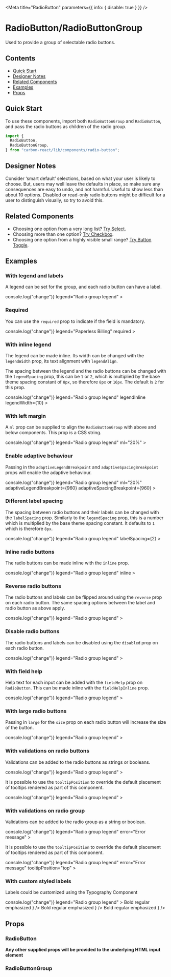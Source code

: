 

<Meta title="RadioButton" parameters={{ info: { disable: true } }} />

# RadioButton/RadioButtonGroup

Used to provide a group of selectable radio buttons.

## Contents

- [Quick Start](#quick-start)
- [Designer Notes](#designer-notes)
- [Related Components](#related-components)
- [Examples](#examples)
- [Props](#props)

## Quick Start

To use these components, import both `RadioButtonGroup` and `RadioButton`, and pass the radio buttons as children of the radio group.

```javascript
import {
  RadioButton,
  RadioButtonGroup,
} from "carbon-react/lib/components/radio-button";
```

## Designer Notes

Consider ‘smart default’ selections, based on what your user is likely to choose. But, users may well leave the defaults in place, so make sure any consequences are easy to undo, and not harmful.
Useful to show less than about 10 options.
Disabled or read-only radio buttons might be difficult for a user to distinguish visually, so try to avoid this.

## Related Components

- Choosing one option from a very long list? [Try Select](/docs/select--default-story "Try Select").
- Choosing more than one option? [Try Checkbox](/docs/checkbox--default-story "Try Checkbox").
- Choosing one option from a highly visible small range? [Try Button Toggle](/story/button-toggle--default "Try Button Toggle").

## Examples

### With legend and labels

A legend can be set for the group, and each radio button can have a label.

<Preview>
  <Story name="with legend and labels">
    <RadioButtonGroup
      name="legend-and-labels-group"
      onChange={() => console.log("change")}
      legend="Radio group legend"
    >
      <RadioButton
        id="legend-and-labels-radio-1"
        value="radio1"
        label="Radio Option 1"
      />
      <RadioButton
        id="legend-and-labels-radio-2"
        value="radio2"
        label="Radio Option 2"
      />
      <RadioButton
        id="legend-and-labels-radio-3"
        value="radio3"
        label="Radio Option 3"
      />
    </RadioButtonGroup>
  </Story>
</Preview>

### Required

You can use the `required` prop to indicate if the field is mandatory.

<Preview>
  <Story name="required">
    <RadioButtonGroup
      name="required-group"
      onChange={() => console.log("change")}
      legend="Paperless Billing"
      required
    >
      <RadioButton value="y" label="Yes" />
      <RadioButton value="n" label="No" />
      <RadioButton value="d" label="Debts only" />
    </RadioButtonGroup>
  </Story>
</Preview>

### With inline legend

The legend can be made inline. Its width can be changed with the `legendWidth` prop, its text alignment with `legendAlign`.

The spacing between the legend and the radio buttons can be changed with the `legendSpacing` prop, this can be `1` or `2`, which is multiplied by the base theme spacing constant of `8px`, so therefore `8px` or `16px`. The default is `2` for this prop.

<Preview>
  <Story name="with inline legend">
    <RadioButtonGroup
      name="inline-legend-group"
      onChange={() => console.log("change")}
      legend="Radio group legend"
      legendInline
      legendWidth={10}
    >
      <RadioButton
        id="inline-legend-radio-1"
        value="radio1"
        label="Radio Option 1"
      />
      <RadioButton
        id="inline-legend-radio-2"
        value="radio2"
        label="Radio Option 2"
      />
      <RadioButton
        id="inline-legend-radio-3"
        value="radio3"
        label="Radio Option 3"
      />
    </RadioButtonGroup>
  </Story>
</Preview>

### With left margin

A `ml` prop can be supplied to align the `RadioButtonGroup` with above and below components. This prop is a CSS string.

<Preview>
  <Story name="with left margin">
    <RadioButtonGroup
      name="left-margin-group"
      onChange={() => console.log("change")}
      legend="Radio group legend"
      ml="20%"
    >
      <RadioButton
        id="left-margin-radio-1"
        value="radio1"
        label="Radio Option 1"
      />
      <RadioButton
        id="left-margin-radio-2"
        value="radio2"
        label="Radio Option 2"
      />
      <RadioButton
        id="left-margin-radio-3"
        value="radio3"
        label="Radio Option 3"
      />
    </RadioButtonGroup>
  </Story>
</Preview>

### Enable adaptive behaviour

Passing in the `adaptiveLegendBreakpoint` and `adaptiveSpacingBreakpoint` props will enable the adaptive behaviour.

<Preview>
  <Story
    name="enable adaptive behaviour"
    parameters={{ chromatic: { disable: true } }}
  >
    <RadioButtonGroup
      name="enable-adaptive-behaviour-group"
      onChange={() => console.log("change")}
      legend="Radio group legend"
      ml="20%"
      adaptiveLegendBreakpoint={960}
      adaptiveSpacingBreakpoint={960}
    >
      <RadioButton
        id="enable-adaptive-behaviour-radio-1"
        value="radio1"
        label="Radio Option 1"
      />
      <RadioButton
        id="enable-adaptive-behaviour-radio-2"
        value="radio2"
        label="Radio Option 2"
      />
      <RadioButton
        id="enable-adaptive-behaviour-radio-3"
        value="radio3"
        label="Radio Option 3"
      />
    </RadioButtonGroup>
  </Story>
</Preview>

### Different label spacing

The spacing between radio buttons and their labels can be changed with the `labelSpacing` prop. Similarly to the `legendSpacing` prop, this is a number which is multiplied by the base theme spacing constant. It defaults to `1` which is therefore `8px`.

<Preview>
  <Story name="different label spacing">
    <RadioButtonGroup
      name="different-label-spacing-group"
      onChange={() => console.log("change")}
      legend="Radio group legend"
      labelSpacing={2}
    >
      <RadioButton
        id="different-label-spacing-radio-1"
        value="radio1"
        label="Radio Option 1"
      />
      <RadioButton
        id="different-label-spacing-radio-2"
        value="radio2"
        label="Radio Option 2"
      />
      <RadioButton
        id="different-label-spacing-radio-3"
        value="radio3"
        label="Radio Option 3"
      />
    </RadioButtonGroup>
  </Story>
</Preview>

### Inline radio buttons

The radio buttons can be made inline with the `inline` prop.

<Preview>
  <Story name="inline radio buttons">
    <RadioButtonGroup
      name="inline-group"
      onChange={() => console.log("change")}
      legend="Radio group legend"
      inline
    >
      <RadioButton id="inline-radio-1" value="radio1" label="Radio Option 1" />
      <RadioButton id="inline-radio-2" value="radio2" label="Radio Option 2" />
      <RadioButton id="inline-radio-3" value="radio3" label="Radio Option 3" />
    </RadioButtonGroup>
  </Story>
</Preview>

### Reverse radio buttons

The radio buttons and labels can be flipped around using the `reverse` prop on each radio button. The same spacing options between the label and radio button as above apply.

<Preview>
  <Story name="reverse radio buttons">
    <RadioButtonGroup
      name="reverse-group"
      onChange={() => console.log("change")}
      legend="Radio group legend"
    >
      <RadioButton
        id="reverse-radio-1"
        value="radio1"
        label="Radio Option 1"
        reverse
      />
      <RadioButton
        id="reverse-radio-2"
        value="radio2"
        label="Radio Option 2"
        reverse
      />
      <RadioButton
        id="reverse-radio-3"
        value="radio3"
        label="Radio Option 3"
        reverse
      />
    </RadioButtonGroup>
  </Story>
</Preview>

### Disable radio buttons

The radio buttons and labels can be disabled using the `disabled` prop on each radio button.

<Preview>
  <Story name="disable radio buttons">
    <RadioButtonGroup
      name="disable-group"
      onChange={() => console.log("change")}
      legend="Radio group legend"
    >
      <RadioButton
        id="disable-radio-1"
        value="radio1"
        label="Radio Option 1"
        disabled
      />
      <RadioButton
        id="disable-radio-2"
        value="radio2"
        label="Radio Option 2"
        disabled
      />
      <RadioButton
        id="disable-radio-3"
        value="radio3"
        label="Radio Option 3"
        disabled
      />
    </RadioButtonGroup>
  </Story>
</Preview>

### With field help

Help text for each input can be added with the `fieldHelp` prop on `RadioButton`. This can be made inline with the `fieldHelpInline` prop.

<Preview>
  <Story name="with field help">
    <RadioButtonGroup
      name="field-help-group"
      onChange={() => console.log("change")}
      legend="Radio group legend"
    >
      <RadioButton
        id="field-help-radio-1"
        value="radio1"
        label="Radio Option 1"
        fieldHelp="Some help text for this input."
      />
      <RadioButton
        id="field-help-radio-2"
        value="radio2"
        label="Radio Option 2"
        fieldHelp="Some help text for this input."
      />
      <RadioButton
        id="field-help-radio-3"
        value="radio3"
        label="Radio Option 3"
        fieldHelp="Some help text for this input."
      />
    </RadioButtonGroup>
  </Story>
</Preview>

### With large radio buttons

Passing in `large` for the `size` prop on each radio button will increase the size of the button.

<Preview>
  <Story name="with large radio buttons">
    <RadioButtonGroup
      name="large-group"
      onChange={() => console.log("change")}
      legend="Radio group legend"
    >
      <RadioButton
        id="large-radio-1"
        value="radio1"
        label="Radio Option 1"
        size="large"
        fieldHelp="Some help text for this input."
      />
      <RadioButton
        id="large-radio-2"
        value="radio2"
        label="Radio Option 2"
        size="large"
        fieldHelp="Some help text for this input."
      />
      <RadioButton
        id="large-radio-3"
        value="radio3"
        label="Radio Option 3"
        size="large"
        fieldHelp="Some help text for this input."
      />
    </RadioButtonGroup>
  </Story>
</Preview>

### With validations on radio buttons

Validations can be added to the radio buttons as strings or booleans.

<Preview>
  <Story name="with validations on buttons">
    <RadioButtonGroup
      name="validations-on-buttons-group"
      onChange={() => console.log("change")}
      legend="Radio group legend"
    >
      <RadioButton
        id="validations-on-buttons-radio-1"
        value="radio1"
        label="Radio Option 1"
        error="message"
        fieldHelp="Some help text for this input."
      />
      <RadioButton
        id="validations-on-buttons-radio-2"
        value="radio2"
        label="Radio Option 2"
        warning="message"
      />
      <RadioButton
        id="validations-on-buttons-radio-3"
        value="radio3"
        label="Radio Option 3"
        info="message"
      />
    </RadioButtonGroup>
  </Story>
</Preview>

It is possible to use the `tooltipPosition` to override the default placement of tooltips rendered as part of this component.

<Preview>
  <Story
    name="with validations on buttons - tooltipPosition overriden"
    parameters={{ chromatic: { disable: true } }}
  >
    <RadioButtonGroup
      name="validations-on-buttons-group-tooltip-position-override"
      onChange={() => console.log("change")}
      legend="Radio group legend"
    >
      <RadioButton
        id="validations-on-buttons-radio-1-tooltip-position-override"
        value="radio1"
        label="Radio Option 1"
        error="message"
        tooltipPosition="right"
      />
    </RadioButtonGroup>
  </Story>
</Preview>

### With validations on radio group

Validations can be added to the radio group as a string or boolean.

<Preview>
  <Story name="with validations on group">
    <RadioButtonGroup
      name="validations-on-group-group"
      onChange={() => console.log("change")}
      legend="Radio group legend"
      error="Error message"
    >
      <RadioButton
        id="validations-on-group-radio-1"
        value="radio1"
        label="Radio Option 1"
      />
      <RadioButton
        id="validations-on-group-radio-2"
        value="radio2"
        label="Radio Option 2"
      />
      <RadioButton
        id="validations-on-group-radio-3"
        value="radio3"
        label="Radio Option 3"
      />
    </RadioButtonGroup>
  </Story>
</Preview>

It is possible to use the `tooltipPosition` to override the default placement of tooltips rendered as part of this component.

<Preview>
  <Story
    name="with validations on group - tooltipPosition overriden"
    parameters={{ chromatic: { disable: true } }}
  >
    <RadioButtonGroup
      name="validations-on-group-group-tooltip-position-override"
      onChange={() => console.log("change")}
      legend="Radio group legend"
      error="Error message"
      tooltipPosition="top"
    >
      <RadioButton
        id="validations-on-group-radio-1-tooltip-position-override"
        value="radio1"
        label="Radio Option 1"
      />
      <RadioButton
        id="validations-on-group-radio-2-tooltip-position-override"
        value="radio2"
        label="Radio Option 2"
      />
      <RadioButton
        id="validations-on-group-radio-3-tooltip-position-override"
        value="radio3"
        label="Radio Option 3"
      />
    </RadioButtonGroup>
  </Story>
</Preview>

### With custom styled labels

Labels could be customized using the Typography Component

<Preview>
  <Story name="with custom styled label">
    <RadioButtonGroup
      name="custom-styled-label-group"
      onChange={() => console.log("change")}
      legend="Radio group legend"
    >
      <RadioButton
        id="custom-styled-label-radio-1"
        value="radio1"
        label={
          <>
            <Typography variant="b">Bold </Typography>
            <Typography as="span">regular </Typography>
            <Typography variant="em">emphasized</Typography>
          </>
        }
      />
      <RadioButton
        id="custom-styled-label-radio-2"
        value="radio2"
        label={
          <>
            <Typography variant="b">Bold </Typography>
            <Typography as="span">regular </Typography>
            <Typography variant="em">emphasized</Typography>
          </>
        }
      />
      <RadioButton
        id="custom-styled-label-radio-3"
        value="radio3"
        label={
          <>
            <Typography variant="b">Bold </Typography>
            <Typography as="span">regular </Typography>
            <Typography variant="em">emphasized</Typography>
          </>
        }
      />
    </RadioButtonGroup>
  </Story>
</Preview>

## Props

### RadioButton

<StyledSystemProps of={PrivateRadioButton} margin noHeader />

**Any other supplied props will be provided to the underlying HTML input element**

### RadioButtonGroup

<StyledSystemProps of={RadioButtonGroup} margin noHeader />
